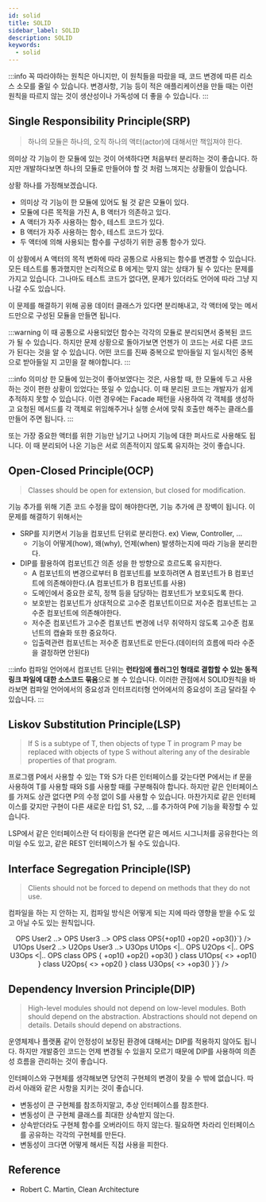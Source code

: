 ```yaml
---
id: solid
title: SOLID
sidebar_label: SOLID
description: SOLID
keywords:
  - solid
---
```


:::info
꼭 따라야하는 원칙은 아니지만, 이 원칙들을 따랐을 때, 코드 변경에 따른 리소스 소모를 줄일 수 있습니다. 변경사항, 기능 등이 적은 애플리케이션을 만들 때는 이런 원칙을 따르지 않는 것이 생산성이나 가독성에 더 좋을 수 있습니다.
:::

## Single Responsibility Principle(SRP)

> 하나의 모듈은 하나의, 오직 하나의 액터(actor)에 대해서만 책임져야 한다.

의미상 각 기능이 한 모듈에 있는 것이 어색하다면 처음부터 분리하는 것이 좋습니다. 하지만 개발하다보면 하나의 모듈로 만들어야 할 것 처럼 느껴지는 상황들이 있습니다.

상황 하나를 가정해보겠습니다.

- 의미상 각 기능이 한 모듈에 있어도 될 것 같은 모듈이 있다.
- 모듈에 다른 목적을 가진 A, B 액터가 의존하고 있다.
- A 액터가 자주 사용하는 함수, 테스트 코드가 있다.
- B 액터가 자주 사용하는 함수, 테스트 코드가 있다.
- 두 액터에 의해 사용되는 함수를 구성하기 위한 공통 함수가 있다.

이 상황에서 A 액터의 목적 변화에 따라 공통으로 사용되는 함수를 변경할 수 있습니다. 모든 테스트를 통과했지만 논리적으로 B 에게는 맞지 않는 상태가 될 수 있다는 문제를 가지고 있습니다. 그나마도 테스트 코드가 없다면, 문제가 있더라도 언어에 따라 그냥 지나갈 수도 있습니다.

이 문제를 해결하기 위해 공용 데이터 클래스가 있다면 분리해내고, 각 액터에 맞는 메서드만으로 구성된 모듈을 만들면 됩니다.

:::warning
이 때 공통으로 사용되었던 함수는 각각의 모듈로 분리되면서 중복된 코드가 될 수 있습니다. 하지만 문제 상황으로 돌아가보면 언젠가 이 코드는 서로 다른 코드가 된다는 것을 알 수 있습니다. 어떤 코드를 진짜 중복으로 받아들일 지 일시적인 중복으로 받아들일 지 고민을 잘 해야합니다.
:::

:::info
의미상 한 모듈에 있는것이 좋아보였다는 것은, 사용할 때, 한 모듈에 두고 사용하는 것이 편한 상황이 있었다는 뜻일 수 있습니다. 이 때 분리된 코드는 개발자가 쉽게 추적하지 못할 수 있습니다. 이런 경우에는 Facade 패턴을 사용하여 각 객체를 생성하고 요청된 메서드를 각 객체로 위임해주거나 실행 순서에 맞춰 호출만 해주는 클래스를 만들어 주면 됩니다.
:::

또는 가장 중요한 액터를 위한 기능만 남기고 나머지 기능에 대한 퍼사드로 사용해도 됩니다. 이 때 분리되어 나온 기능은 서로 의존적이지 않도록 유지하는 것이 좋습니다.

## Open-Closed Principle(OCP)

> Classes should be open for extension, but closed for modification.

기능 추가를 위해 기존 코드 수정을 많이 해야한다면, 기능 추가에 큰 장벽이 됩니다. 이 문제를 해결하기 위해서는

- SRP를 지키면서 기능을 컴포넌트 단위로 분리한다. ex) View, Controller, ...
  - 기능이 어떻게(how), 왜(why), 언제(when) 발생하는지에 따라 기능을 분리한다.
- DIP를 활용하여 컴포넌트간 의존 성을 한 방향으로 흐르도록 유지한다.
  - A 컴포넌트의 변경으로부터 B 컴포넌트를 보호하려면 A 컴포넌트가 B 컴포넌트에 의존해야한다.(A 컴포넌트가 B 컴포넌트를 사용)
  - 도메인에서 중요한 로직, 정책 등을 담당하는 컴포넌트가 보호되도록 한다.
  - 보호받는 컴포넌트가 상대적으로 고수준 컴포넌트이므로 저수준 컴포넌트는 고수준 컴포넌트에 의존해야한다.
  - 저수준 컴포넌트가 고수준 컴포넌트 변경에 너무 취약하지 않도록 고수준 컴포넌트의 캡슐화 또한 중요하다.
  - 입출력관련 컴포넌트는 저수준 컴포넌트로 만든다.(데이터의 흐름에 따라 수준을 결정하면 안된다)

:::info
컴파일 언어에서 컴포넌트 단위는 **런타임에 플러그인 형태로 결합할 수 있는 동적 링크 파일에 대한 소스코드 묶음**으로 볼 수 있습니다. 이러한 관점에서 SOLID원칙을 바라보면 컴파일 언어에서의 중요성과 인터프리터형 언어에서의 중요성이 조금 달라질 수 있습니다.
:::

## Liskov Substitution Principle(LSP)

> If S is a subtype of T, then objects of type T in program P may be replaced with objects of type S without altering any of the desirable properties of that program.

프로그램 P에서 사용할 수 있는 T와 S가 다른 인터페이스를 갖는다면 P에서는 if 문을 사용하여 T를 사용할 때와 S를 사용할 때를 구분해줘야 합니다. 하지만 같은 인터페이스를 가져도 상관 없다면 P의 수정 없이 S를 사용할 수 있습니다. 마찬가지로 같은 인터페이스를 갖지만 구현이 다른 새로운 타입 S1, S2, ...를 추가하여 P에 기능을 확장할 수 있습니다.

LSP에서 같은 인터페이스란 덕 타이핑을 쓴다면 같은 메서드 시그니처를 공유한다는 의미일 수도 있고, 같은 REST 인터페이스가 될 수도 있습니다.

## Interface Segregation Principle(ISP)

> Clients should not be forced to depend on methods that they do not use.

컴파일을 하는 지 안하는 지, 컴파일 방식은 어떻게 되는 지에 따라 영향을 받을 수도 있고 아닐 수도 있는 원칙입니다.

<center>
  <Mermaid
    chart={`classDiagram
  direction TB
  User1 ..> OPS
  User2 ..> OPS
  User3 ..> OPS
class OPS{+op1() +op2() +op3()}`}
  />
</center>

<center>
  <Mermaid
    chart={`classDiagram
  direction TB
  User1 ..> U1Ops
  User2 ..> U2Ops
  User3 ..> U3Ops
  U1Ops <|.. OPS
  U2Ops <|.. OPS
  U3Ops <|.. OPS
class OPS {
  +op1() +op2() +op3()
}
class U1Ops{
  <<interface>>
  +op1()
}
class U2Ops{
  <<interface>>
  +op2()
}
class U3Ops{
  <<interface>>
  +op3()
}`}
  />
</center>

## Dependency Inversion Principle(DIP)

> High-level modules should not depend on low-level modules. Both should depend on the abstraction.
> Abstractions should not depend on details. Details should depend on abstractions.

운영체제나 플랫폼 같이 안정성이 보장된 환경에 대해서는 DIP를 적용하지 않아도 됩니다. 하지만 개발중인 코드는 언제 변경될 수 있을지 모르기 때문에 DIP를 사용하여 의존성 흐름을 관리하는 것이 좋습니다.

인터페이스와 구현체를 생각해보면 당연히 구현체의 변경이 잦을 수 밖에 없습니다. 따라서 아래와 같은 사항을 지키는 것이 좋습니다.

- 변동성이 큰 구현체를 참조하지말고, 추상 인터페이스를 참조한다.
- 변동성이 큰 구현체 클래스를 최대한 상속받지 않는다.
- 상속받더라도 구현체 함수를 오버라이드 하지 않는다. 필요하면 차라리 인터페이스를 공유하는 각각의 구현체를 만든다.
- 변동성이 크다면 어떻게 해서든 직접 사용을 피한다.

## Reference

- Robert C. Martin, Clean Architecture
